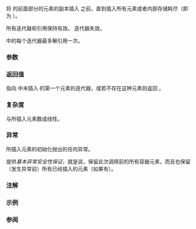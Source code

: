 {{cpp/container/inplace_vector/title|try_append_range}}
{{cpp/container/inplace_vector/navbar}}
{{ddcl|since=c++26|
template&lt; container-compatible-range&lt;T&gt; R &gt;
constexpr std::ranges::borrowed_iterator_t&lt;R&gt; try_append_range( R&amp;&amp; rg );
}}

将 {{c|rg}} 的前面部分的元素的副本插入 {{rlpf|end}} 之前，直到插入所有元素或者内部存储耗尽（即 {{c|1=size() == capacity()}} 为 {{c|true}}）。

所有迭代器和引用保持有效。{{rlpf|end}} 迭代器失效。

{{c|rg}} 中的每个迭代器最多解引用一次。

===参数===
{{par begin}}
{{par|rg|{{ls|cpp/ranges/to#容器兼容范围}}，即元素可转换为 {{tt|T}} 的 {{lconcept|input_range}}}}
{{par hreq}}
{{par req|{{cpp/precondition|
{{tt|T}} 必须为从 {{c|*ranges::begin(rg)}} {{named req|EmplaceConstructible}} 到 {{tt|inplace_vector}}，}}}}
{{par end}}

===返回值===
指向 {{c|rg}} 中未插入 {{c|*this}} 的第一个元素的迭代器，或若不存在这种元素则返回 {{c|ranges::end(rg)}}。

===复杂度===
与所插入元素数成线性。

===异常===
所插入元素的初始化抛出的任何异常。

{{tt|inplace_vector}} 提供''基本异常安全性保证''，就是说，保留此次调用前的所有容器元素，而且也保留（发生异常前）所有已经插入的元素（如果有）。

===注解===
{{todo|Explain the purpose of this API.}}

===示例===
{{example
|code=
#include &lt;cassert&gt;
#include &lt;initializer_list&gt;
#include &lt;inplace_vector&gt;

int main()
{
    using I = std::inplace_vector&lt;int, 8&gt;;
    auto nums = I{1, 2, 3};
    const auto rg = {-1, -2, -3};

    auto it = nums.try_append_range(rg);
    assert(nums.size() == 6);
    assert((nums == I{1, 2, 3, -1, -2, -3}));
    assert(it == rg.end());

    it = nums.try_append_range(rg);
    assert(nums.size() == 8);
    assert((nums == I{1, 2, 3, -1, -2, -3, -1, -2}));
    assert(it == rg.begin() + 2);
}
}}

===参阅===
{{dsc begin}}
{{dsc inc|cpp/container/dsc append_range|inplace_vector}}
{{dsc inc|cpp/container/dsc push_back|inplace_vector}}
{{dsc inc|cpp/container/dsc try_push_back|inplace_vector}}
{{dsc inc|cpp/container/dsc unchecked_push_back|inplace_vector}}
{{dsc inc|cpp/container/dsc emplace_back|inplace_vector}}
{{dsc inc|cpp/container/dsc try_emplace_back|inplace_vector}}
{{dsc inc|cpp/container/dsc unchecked_emplace_back|inplace_vector}}
{{dsc inc|cpp/container/dsc pop_back|inplace_vector}}
{{dsc inc|cpp/iterator/dsc back_inserter}}
{{dsc end}}

{{langlinks|de|en|es|fr|it|ja|pt|ru}}
